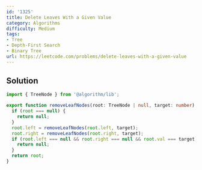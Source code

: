 ```yaml
---
id: '1325'
title: Delete Leaves With a Given Value
category: Algorithms
difficulty: Medium
tags:
- Tree
- Depth-First Search
- Binary Tree
url: https://leetcode.com/problems/delete-leaves-with-a-given-value
---
```


## Solution

```typescript filename="solution.ts" copy
import { TreeNode } from '@algorithm/lib';

export function removeLeafNodes(root: TreeNode | null, target: number): TreeNode | null {
  if (root === null) {
    return null;
  }
  root.left = removeLeafNodes(root.left, target);
  root.right = removeLeafNodes(root.right, target);
  if (root.left === null && root.right === null && root.val === target) {
    return null;
  }
  return root;
}
```

